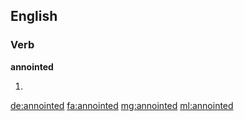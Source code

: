 ==English==

===Verb===
'''annointed'''

# {{en-past of|anoint}}

[[de:annointed]]
[[fa:annointed]]
[[mg:annointed]]
[[ml:annointed]]